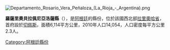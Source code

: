 [[Image:Departamento_Rosario_Vera_Peñaloza_(La_Rioja_-_Argentina).png|right]]
{{Coord|31|20|27|S|66|35|29|W|display=title}}

'''羅薩里奧貝拉佩尼亞洛薩縣'''（{{lang-es|Departamento Rosario Vera Peñaloza}}），是[[阿根廷|阿根廷]]的縣份，位於該國西北部[[拉里奧哈省|拉里奧哈省]]，首府設於[[切佩斯|切佩斯]]，面積6,114平方公里，2010年人口14,054，人口密度每平方公里2.3人。

{{Argentina-geo-stub}}
[[Category:阿根廷縣份|Category:阿根廷縣份]]